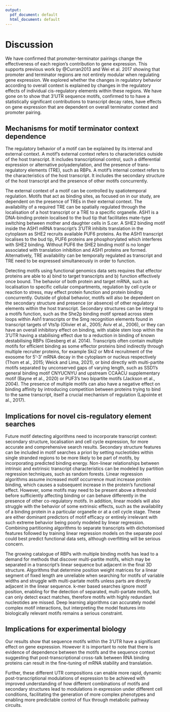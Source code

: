 ```yaml
---
output:
  pdf_document: default
  html_document: default
---
```

# Discussion

We have confirmed that promoter-terminator pairings change the effectiveness of each region's contribution to gene expression.
This supports previous work by @Curran2013 and  Wei et al. 2017 showing that promoter and terminator regions are not entirely modular when regulating gene expression.
We explored whether the changes in regulatory behavior according to overall context is explained by changes in the regulatory effects of individual cis-regulatory elements within these regions.
We have gone on to show that 3'UTR sequence motifs, confirmed to to have a statistically significant contributions to transcript decay rates, have effects on gene expression that are dependent on overall terminator context and promoter pairing. 

## Mechanisms for motif terminator context dependence

The regulatory behavior of a motif can be explained by its internal and external context. 
A motif's external context refers to characteristics outside of the host transcript.
It includes transcriptional control, such a differential expression or alternative polyadenylation, and the presence of trans-regulatory elements (TRE), such as RBPs.
A motif's internal context refers to the characteristics of the host transcript.
It includes the secondary structure of the host transcript and the presence of other motifs concurrently.

The external context of a motif can be controlled by spatiotemporal regulation.
Motifs that act as binding sites, as focused on in our study, are dependent on the presence of TREs in their external context.
The availability of a required TRE can be spatially regulated through the localisation of a host transcript or a TRE to a specific organelle.
ASH1 is a DNA-binding protein localised to the bud tip that facilitates mate-type switching between mother and daughter cells in S.cer. 
A SHE2 binding motif inside the ASH1 mRNA transcript's 3'UTR inhibits translation in the cytoplasm as SHE2 recruits available PUF6 proteins. 
As the ASH1 transcript localises to the bud tip, PUF6 proteins are phosphorylated which interferes with SHE2 binding.
Without PUF6 the SHE2 binding motif is no longer associated with translation inhibition and ASH1 proteins are formed.
Alternatively, TRE availability can be temporally regulated as transcript and TRE need to be expressed simultaneously in order to function.




Detecting motifs using functional genomics data sets requires that effector proteins are able to a) bind to target transcripts and b) function effectively once bound. 
The behavior of both protein and target mRNA, such as localisation to specific cellular compartments, regulation by cell cycle or reaction to stress, may effect protein function and protein binding concurrently. 
Outside of global behavior, motifs will also be dependent on the secondary structure and presence (or absence) of other regulatory elements within the host transcript. 
Secondary structures can be integral to a motifs function, such as the She2p binding motif spread across stem loops within Ash1 transcripts or the Smg recognition elements found in transcript targets of Vts1p (Olivier et al., 2005; Aviv et al., 2006), or they can have an overall inhibitory effect on binding, with stable stem loop within the 3’UTR having a stabilising effect due to a reduction in binding of known destabilising RBPs (Giesberg et al. 2014).
Transcripts often contain multiple motifs for efficient binding as some effector proteins bind indirectly through multiple recruiter proteins, for example Ski2 or Mtr4 recruitment of the exosome for 5'-3' mRNA decay in the cytoplasm or nucleus respectively (Thom et al., 2015; Weick and Lima, 2021), or bind directly with multi-partite motifs separated by unconserved gaps of varying length, such as SSD1's general binding motif CNYUCNYU and upstream CCAACU supplementary motif (Bayne et al., 2020) or PUF3's two bipartite motifs (Jackson et al., 2004). 
The presence of multiple motifs can also have a negative effect on binding affinity by introducing competition between proteins trying to bind to the same transcript, itself a crucial mechanism of regulation (Lapointe et al., 2017).


## Implications for novel cis-regulatory element searches

Future motif detecting algorithms need to incorporate transcript context: secondary structure, localisation and cell cycle expression, for more accurate and comprehensive search results.
Secondary structure features can be included in motif searches a priori by setting nucleotides within single stranded regions to be more likely to be part of motifs, by incorporating predicted binding energy.
Non-linear relationships between intrinsic and extrinsic transcript characteristics can be modeled by partition regression techniques, such as random forests.
Linear regression algorithms assume increased motif occurrence must increase protein binding, which causes a subsequent increase in the protein's functional effect.
However, some motifs may need to be present above a threshold before sufficiently affecting binding or can behave differently in the presence of other co-regulatory motifs.
In addition, linear models will also struggle with the behavior of some extrinsic effects, such as the availability of a binding protein in a particular organelle or at a cell cycle stage.
These are either dominant predictors of motif efficacy or entirely irrelevant with such extreme behavior being poorly modeled by linear regression. 
Combining partitioning algorithms to separate transcripts with dichotomised features followed by training linear regression models on the separate pool could best predict functional data sets, although overfitting will be serious concern. 


The growing catalogue of RBPs with multiple binding motifs has lead to a demand for methods that discover multi-partite motifs, which may be separated in a transcript's linear sequence but adjacent in the final 3D structure.
Algorithms that determine position weight matrices for a linear segment of fixed length are unreliable when searching for motifs of variable widths and struggle with multi-partate motifs unless parts are directly adjacent in the linear sequence.
k-mer based searches ignore motif position, enabling for the detection of separated, multi-partate motifs, but can only detect exact matches, therefore motifs with highly redundant nucleotides are missed.
Deep learning algorithms can accurately model complex motif interactions, but interpreting the model features into biologically relevant motifs remains a serious constraint.

## Implications for experimental biology

Our results show that sequence motifs within the 3'UTR have a significant effect on gene expression.
However it is important to note that there is evidence of dependence between the motifs and the sequence context suggesting that post-transcriptional cross-talk between RNA binding proteins can result in the fine-tuning of mRNA stability and translation. 

Further, these different UTR compositions can enable more rapid, dynamic post-transcriptional modulations of expression to be achieved with improved understanding of how different combinations of motifs and secondary structures lead to modulations in expression under different cell conditions, facilitating the generation of more complex phenotypes and enabling more predictable control of flux through metabolic pathway circuits.